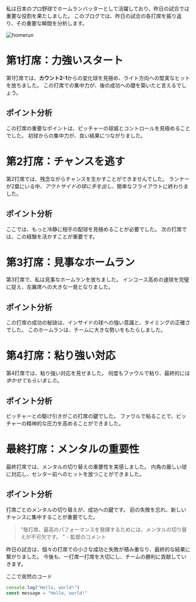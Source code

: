 

私は日本のプロ野球でホームランバッターとして活躍しており、昨日の試合では重要な役割を果たしました。
このブログでは、昨日の試合の各打席を振り返り、その重要な瞬間を分析します。

<img alt="homerun" src={image} />

# 第1打席：力強いスタート
第1打席では、**カウント2-1**からの変化球を見極め、ライト方向への堅実なヒットを放ちました。
この打席での集中力が、後の成功への礎を築いたと言えるでしょう。


## ポイント分析
この打席の重要なポイントは、ピッチャーの球威とコントロールを見極めることでした。
初球からの集中力が、良い結果につながりました。


# 第2打席：チャンスを逃す
第2打席では、残念ながらチャンスを生かすことができませんでした。
ランナーが2塁にいる中、*アウトサイドの球に手を出し*、簡単なフライアウトに終わりました。


## ポイント分析
ここでは、もっと冷静に相手の配球を見極めることが必要でした。
次の打席では、この経験を活かすことが重要です。


# 第3打席：見事なホームラン
第3打席で、私は見事なホームランを放ちました。
インコース高めの速球を完璧に捉え、左翼席への大きな一発となりました。


## ポイント分析
この打席の成功の秘訣は、インサイドの球への強い意識と、タイミングの正確さでした。
このホームランは、チームに大きな勢いをもたらしました。


# 第4打席：粘り強い対応
第4打席では、粘り強い対応を見せました。
何度もファウルで粘り、最終的には*歩かせてもらいました*。


## ポイント分析
ピッチャーとの駆け引きがこの打席の鍵でした。
ファウルで粘ることで、ピッチャーの精神的な圧力を高めることができました。


# 最終打席：メンタルの重要性
最終打席では、メンタルの切り替えの重要性を実感しました。
内角の厳しい球に対応し、センター前へのヒットを放つことができました。


## ポイント分析
打席ごとのメンタルの切り替えが、成功への鍵です。
前の失敗を忘れ、新しいチャンスに集中することが重要でした。


> "毎打席、最高のパフォーマンスを発揮するためには、メンタルの切り替えが不可欠です。
" - 監督のコメント

昨日の試合は、個々の打席での小さな成功と失敗が積み重なり、最終的な結果に繋がりました。
今後も、一打席一打席を大切にし、チームの勝利に貢献していきます。

ここで突然のコード

```js
console.log("Hello, world!")
const message = "Hello, world!"
```